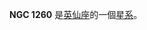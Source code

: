 {{NGCInfoBox|NGCID=NGC 1260|發現者=Bigourdan|發現日期=1884年10月19日|其他編號=UGC 2634,MCG 7-7-47,ZWG 540.81|曆元=J2000.0|赤經=3時17分27.2秒
|赤緯=41°24'19"|星座=英仙座|星體=星系|星等=13.3|表面亮度=12.5|藍等=14.2}}

'''NGC 1260''' 是[[英仙座|英仙座]]的一個[[星系|星系]]。

{{NGCReference|1260}}
{{Catalogs|NGC=1260}}